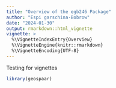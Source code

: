```yaml
---
title: "Overview of the egb246 Package"
author: "Espi garschina-Bobrow"
date: "2024-01-30"
output: rmarkdown::html_vignette
vignette: >
  %\VignetteIndexEntry{Overview}
  %\VignetteEngine{knitr::rmarkdown}
  %\VignetteEncoding{UTF-8}
---
```


Testing for vignettes

```r
library(geospaar)
```

